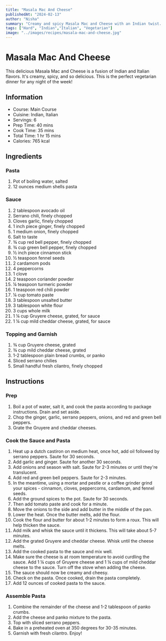 ```yaml
---
title: "Masala Mac And Cheese"
publishedAt: "2024-02-13"
author: "Nisha"
summary: "Creamy and spicy Masala Mac and Cheese with an Indian twist. This Masala Mac and Cheese is made with no cream, milk, and serrano peppers. It's the perfect vegetarian dinner for any night of the week!"
tags: ["Hard", "Indian","Italian", "Vegetarian"]
image: "../images/recipes/masala-mac-and-cheese.jpg"
---
```


<!--https://www.honeywhatscooking.com/masala-mac-and-cheese/-->
<!-- Image: https://i.ytimg.com/vi/X-Z6mtWvXM4/maxresdefault.jpg -->

# Masala Mac And Cheese
This delicious Masala Mac and Cheese is a fusion of Indian and Italian flavors. It's creamy, spicy, and so delicious. This is the perfect vegetarian dinner for any night of the week!

## Information
- Course: Main Course
- Cuisine: Indian, Italian
- Servings: 6
- Prep Time: 40 mins
- Cook Time: 35 mins
- Total Time: 1 hr 15 mins
- Calories: 765 kcal

## Ingredients
### Pasta
1. Pot of boiling water, salted
2. 12 ounces medium shells pasta

### Sauce
1. 2 tablespoon avocado oil
2. Serrano chili, finely chopped
3. Cloves garlic, finely chopped
4. 1 inch piece ginger, finely chopped
5. 1 medium onion, finely chopped
6. Salt to taste
7. ¾ cup red bell pepper, finely chopped
8. ¾ cup green bell pepper, finely chopped
9. ½ inch piece cinnamon stick
10. ½ teaspoon fennel seeds
11. 2 cardamom pods
12. 4 peppercorns
13. 1 clove
14. 2 teaspoon coriander powder
15. ¼ teaspoon turmeric powder
16. 1 teaspoon red chili powder
17. ¼ cup tomato paste
18. 3 tablespoon unsalted butter
19. 3 tablespoon white flour
20. 3 cups whole milk
21. 1 ¼ cup Gruyere cheese, grated, for sauce
22. 1 ¼ cup mild cheddar cheese, grated, for sauce

### Topping and Garnish
1. ¾ cup Gruyere cheese, grated
2. ¾ cup mild cheddar cheese, grated
3. 1-2 tablespoon plain bread crumbs, or panko
4. Sliced serrano chilies
5. Small handful fresh cilantro, finely chopped

## Instructions
### Prep
1. Boil a pot of water, salt it, and cook the pasta according to package instructions. Drain and set aside.
2. Chop the ginger, garlic, serrano peppers, onions, and red and green bell peppers.
3. Grate the Gruyere and cheddar cheeses.

### Cook the Sauce and Pasta
1. Heat up a dutch castiron on medium heat, once hot, add oil followed by serrano peppers. Saute for 30 seconds.
2. Add garlic and ginger. Saute for another 30 seconds.
3. Add onions and season with salt. Saute for 2-3 minutes or until they're translucent.
4. Add red and green bell peppers. Saute for 2-3 minutes.
5. In the meantime, using a mortar and pestle or a coffee grinder grind your spices - cinnamon, cloves, peppercorns, cardamom, and fennel seeds.
6. Add the ground spices to the pot. Saute for 30 seconds.
7. Then add tomato paste and cook for a minute.
8. Move the onions to the side and add butter in the middle of the pan.
9. Lower the heat. Once the butter melts, add the flour.
10. Cook the flour and butter for about 1-2 minutes to form a roux. This will help thicken the sauce.
11. Add milk and whisk the sauce until it thickens. This will take about 5-7 minutes.
12. Add the grated Gruyere and cheddar cheese. Whisk until the cheese melts.
13. Add the cooked pasta to the sauce and mix well.
14. Make sure the cheese is at room temperature to avoid curdling the sauce. Add 1 ¼ cups of Gruyere cheese and 1 ¼ cups of mild cheddar cheese to the sauce. Turn off the stove when adding the cheese.
16. The sauce should now be creamy and cheesy.
17. Check on the pasta. Once cooked, drain the pasta completely.
18. Add 12 ounces of cooked pasta to the sauce.

### Assemble Pasta
1. Combine the remainder of the cheese and 1-2 tablespoon of panko crumbs.
2. Add the cheese and panko mixture to the pasta.
3. Top with sliced serrano peppers.
4. Bake in a preheated oven at 350 degrees for 30-35 minutes.
5. Garnish with fresh cilantro. Enjoy!